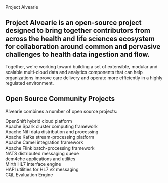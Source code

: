 
<Row>
<Column colMd={2} colLg={3} noGutterMdLeft>
Project Alvearie
</Column>
<Column colMd={6} colLg={9} noGutterMdLeft>

<h2>
Project Alvearie is an open-source project designed to bring together contributors from across the health and life
sciences ecosystem for collaboration around common and pervasive challenges to health data ingestion and flow.
</h2>


<p>
Together, we're working toward building a set of extensible, modular and scalable multi-cloud data and analytics components
that can help organizations improve care delivery and operate more efficiently in a highly regulated environment.
</p>

</Column>
</Row>

<ObjectivesSection />


<Row>
<Column colMd={4} colLg={6} noGutterMdLeft>

<GetInvolvedSection />

</Column>
<Column colMd={4} colLg={6} noGutterMdLeft>

<div style={{'border-left':'1px solid #aaaaaa', 'padding-left': '20px'}}>

<h2 style={{'padding-bottom': '20px'}}>Open Source Community Projects</h2>

Alvearie combines a number of open source projects:
<p style={{'padding-left': '20px', 'line-height': '40px', 'padding-top': '20px'}}>
OpenShift hybrid cloud platform<br/>
Apache Spark cluster computing framework<br/>
Apache Nifi data distribution and processing<br/>
Apache Kafka stream-processing platform<br/>
Apache Camel integration framework<br/>
Apache Flink batch-processing framework<br/>
NATS distributed messaging queue<br/>
dcm4che applications and utilites<br/>
Mirth HL7 interface engine<br/>
HAPI utilities for HL7 v2 messaging<br/>
CQL Evaluation Engine<br/>
</p>
</div>

</Column>
</Row>



